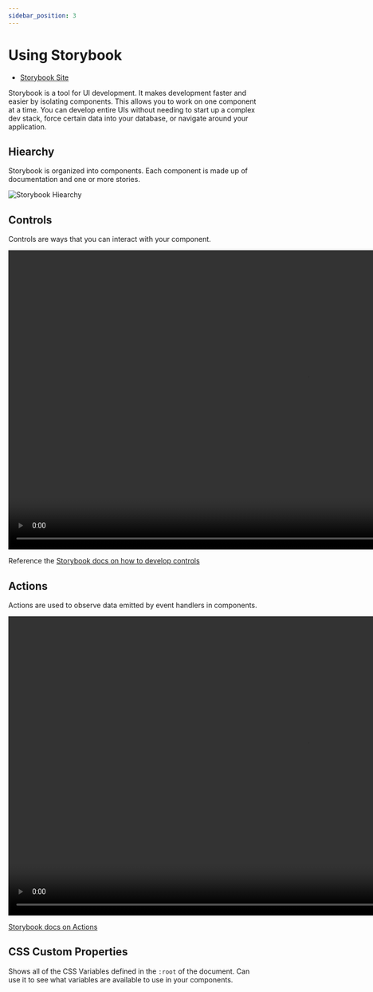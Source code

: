 ```yaml
---
sidebar_position: 3
---
```


# Using Storybook

- <a href="https://atomicjolt.github.io/atomic-libs/storybook/" target="_blank">Storybook Site</a>

Storybook is a tool for UI development. It makes development faster and easier by isolating components.
This allows you to work on one component at a time. You can develop entire UIs without needing to start up
a complex dev stack, force certain data into your database, or navigate around your application.

## Hiearchy

Storybook is organized into components. Each component is made up of documentation and one or more stories.

![Storybook Hiearchy](https://storybook.js.org/056e66376330392b5bcc10deb45814b2/naming-hierarchy-sidebar-anatomy.png)

## Controls

Controls are ways that you can interact with your component.

<video
  src="/video/addon-controls-demo-optimized.mp4"
  height="600"
  loop="true"
  autoplay="true"
/>

Reference the [Storybook docs on how to develop controls](https://storybook.js.org/docs/react/essentials/controls)

## Actions

Actions are used to observe data emitted by event handlers in components.

<video
  src="/video/addon-actions-demo-optimized.mp4"
  height="600"
  loop="true"
  autoplay="true"
/>

[Storybook docs on Actions](https://storybook.js.org/docs/react/essentials/actions)

## CSS Custom Properties

Shows all of the CSS Variables defined in the `:root` of the document.
Can use it to see what variables are available to use in your components.
